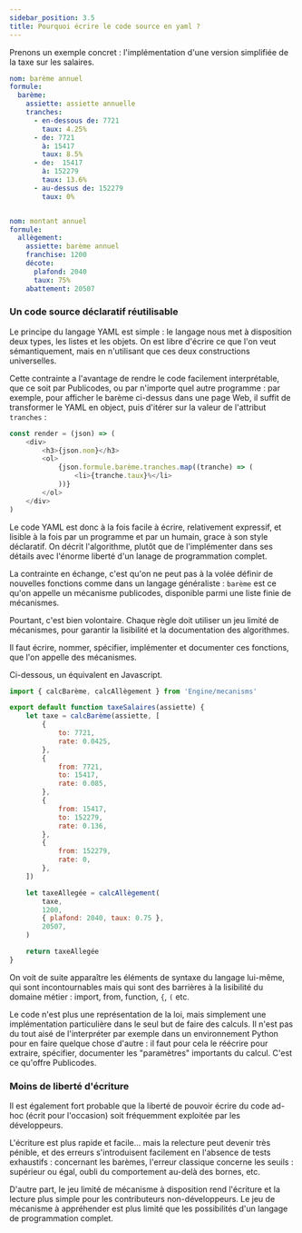 ```yaml
---
sidebar_position: 3.5
title: Pourquoi écrire le code source en yaml ?
---
```


Prenons un exemple concret : l'implémentation d'une version simplifiée de la taxe sur les salaires.

```yaml
nom: barème annuel
formule:
  barème:
    assiette: assiette annuelle
    tranches:
      - en-dessous de: 7721
        taux: 4.25%
      - de: 7721
        à: 15417
        taux: 8.5%
      - de:  15417
        à: 152279
        taux: 13.6%
      - au-dessus de: 152279
        taux: 0%


nom: montant annuel
formule:
  allègement:
    assiette: barème annuel
    franchise: 1200
    décote:
      plafond: 2040
      taux: 75%
    abattement: 20507

```

### Un code source déclaratif réutilisable

Le principe du langage YAML est simple : le langage nous met à disposition deux types, les listes et les objets. On est libre d'écrire ce que l'on veut sémantiquement, mais en n'utilisant que ces deux constructions universelles.

Cette contrainte a l'avantage de rendre le code facilement interprétable, que ce
soit par Publicodes, ou par n'importe quel autre programme : par exemple, pour
afficher le barème ci-dessus dans une page Web, il suffit de transformer le YAML
en object, puis d'itérer sur la valeur de l'attribut `tranches` :

```js
const render = (json) => (
	<div>
		<h3>{json.nom}</h3>
		<ol>
			{json.formule.barème.tranches.map((tranche) => (
				<li>{tranche.taux}%</li>
			))}
		</ol>
	</div>
)
```

Le code YAML est donc à la fois facile à écrire, relativement expressif, et lisible à la fois par un programme et par un humain, grace à son style déclaratif. On décrit l'algorithme, plutôt que de l'implémenter dans ses détails avec l'énorme liberté d'un lanage de programmation complet.

La contrainte en échange, c'est qu'on ne peut pas à la volée définir de
nouvelles fonctions comme dans un langage généraliste : `barème` est ce qu'on
appelle un mécanisme publicodes, disponible parmi une liste finie de mécanismes.

Pourtant, c'est bien volontaire. Chaque règle doit utiliser un jeu limité de
mécanismes, pour garantir la lisibilité et la documentation des algorithmes.

Il faut écrire, nommer, spécifier, implémenter et documenter ces fonctions, que l'on appelle des mécanismes.

Ci-dessous, un équivalent en Javascript.

```js
import { calcBarème, calcAllègement } from 'Engine/mecanisms'

export default function taxeSalaires(assiette) {
	let taxe = calcBarème(assiette, [
		{
			to: 7721,
			rate: 0.0425,
		},
		{
			from: 7721,
			to: 15417,
			rate: 0.085,
		},
		{
			from: 15417,
			to: 152279,
			rate: 0.136,
		},
		{
			from: 152279,
			rate: 0,
		},
	])

	let taxeAllegée = calcAllègement(
		taxe,
		1200,
		{ plafond: 2040, taux: 0.75 },
		20507,
	)

	return taxeAllegée
}
```

On voit de suite apparaître les éléments de syntaxe du langage lui-même, qui sont incontournables mais qui sont des barrières à la lisibilité du domaine métier : import, from, function, `{`, `(` etc.

Le code n'est plus une représentation de la loi, mais simplement une implémentation particulière dans le seul but de faire des calculs. Il n'est pas du tout aisé de l'interpréter par exemple dans un environnement Python pour en faire quelque chose d'autre : il faut pour cela le réécrire pour extraire, spécifier, documenter les "paramètres" importants du calcul. C'est ce qu'offre Publicodes.

### Moins de liberté d'écriture

Il est également fort probable que la liberté de pouvoir écrire du code ad-hoc (écrit pour l'occasion) soit fréquemment exploitée par les développeurs.

L'écriture est plus rapide et facile... mais la relecture peut devenir très pénible, et des erreurs s'introduisent facilement en l'absence de tests exhaustifs : concernant les barèmes, l'erreur classique concerne les seuils : supérieur ou égal, oubli du comportement au-delà des bornes, etc.

D'autre part, le jeu limité de mécanisme à disposition rend l'écriture et la
lecture plus simple pour les contributeurs non-développeurs. Le jeu de mécanisme
à appréhender est plus limité que les possibilités d'un langage de programmation
complet.
